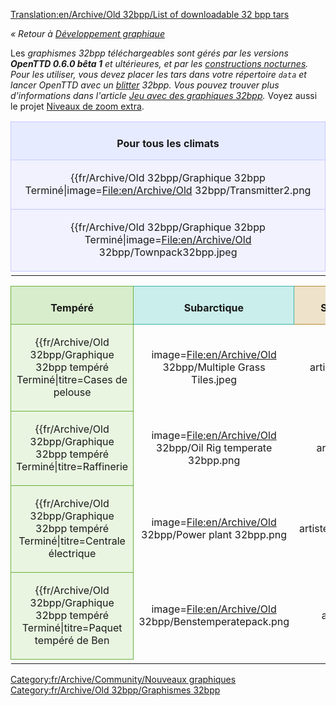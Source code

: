 [[Translation:en/Archive/Old 32bpp/List of downloadable 32 bpp tars]]

''« Retour à [[fr/Development/NewGRF/Main Page|Développement graphique]]''

Les ''graphismes 32bpp téléchargeables sont gérés par les versions '''OpenTTD 0.6.0 bêta 1''' et ultérieures, et par les [[fr/Archive/Community/Construction de nuit|constructions nocturnes]]. Pour les utiliser, vous devez placer les tars dans votre répertoire <code>data</code> et lancer OpenTTD avec un [[fr/Archive/Source/Blitter|blitter]] 32bpp. Vous pouvez trouver plus d'informations dans l'article [[fr/Community/NewGRF/Jeu avec des graphiques 32bpp|Jeu avec des graphiques 32bpp]].'' Voyez aussi le projet [[fr/Niveaux de zoom extra 32bpp|Niveaux de zoom extra]].

{| width="100%"
|-
|align="center" colspan="4" style="background-color: #e7ebff; border: 1px solid #c7c8fe; margin: 0; padding: 0.5em 1em 0em 1em;"|<font size="3">'''Pour tous les climats'''</font>
|-
|width="25%" valign="top" style="background-color: #f1f2fe; border: 1px solid #c7c8fe;"|

{{fr/Archive/Old 32bpp/Graphique 32bpp Terminé|image=File:en/Archive/Old 32bpp/Transmitter2.png
|titre=Émetteur
|artiste=LordAzamath
|codeur=LordAzamath
|fichier=http://www.tt-forums.net/download.php?id=82106
|forum=http://www.tt-forums.net/viewtopic.php?f=36&t=14549&start=3340#p645625
|notes=Tout commentaire dans le sujet du mixeur.
}}

|width="25%" valign="top" style="background-color: #f1f2fe; border: 1px solid #c7c8fe;"|

{{fr/Archive/Old 32bpp/Graphique 32bpp Terminé|image=File:en/Archive/Old 32bpp/Toolbar3.png
|titre=Barre d'outils principale
|artiste=Joed, Athanasios
|codeur=GeekToo
|fichier=http://www.tt-forums.net/download/file.php?id=81964
|forum=http://www.tt-forums.net/viewtopic.php?f=36&p=644152#p644152
|notes=Nouvelle version, icônes des gares remplacées
}}

|width="25%" valign="top" style="background-color: #f1f2fe; border: 1px solid #c7c8fe;"|

{{fr/Archive/Old 32bpp/Graphique 32bpp Terminé|image=File:en/Archive/Old 32bpp/Foster.png
|titre=Bus Hereford/Foster
|artiste=Geektoo
|codeur=GeekToo
|fichier=http://www.tt-forums.net/download.php?id=81177
|forum=http://www.tt-forums.net/viewtopic.php?p=640310#p640310
|notes=Encore [http://en.wiktionary.org/wiki/WIP en cours], mais codé pour être utilisé dans le jeu; tout commentaire dans le sujet du mixeur.
}}

|width="25%" valign="top" style="background-color: #f1f2fe; border: 1px solid #c7c8fe;"|

{{fr/Archive/Old 32bpp/Graphique 32bpp Terminé|image=File:en/Archive/Old 32bpp/Ufo.png
|titre=Petit et grand OVNI + Chasseur
|artiste=Wacki
|codeur=Soeb
|fichier=http://tt-forums.net/download.php?id=81792
|forum=http://tt-forums.net/viewtopic.php?f=36&t=14549&p=643883&hilit=#p643883
|notes=Tout commentaire sur le sujet du mixeur.
}}

|-
|valign="top" style="background-color: #f1f2fe; border: 1px solid #c7c8fe;"|

{{fr/Archive/Old 32bpp/Graphique 32bpp Terminé|image=File:en/Archive/Old 32bpp/Townpack32bpp.jpeg
|titre=Paquet de ville
|artiste=Ben
|codeur=Soeb
|fichier=http://tt-forums.net/download.php?id=82179
|forum=http://tt-forums.net/viewtopic.php?f=36&t=14549&p=646155
|notes=Remplace les routes et les chaussées. Tout commentaire dans le sujet du mixeur.
}}

|valign="top" style="background-color: #f1f2fe; border: 1px solid #c7c8fe;"|

{{fr/Archive/Old 32bpp/Graphique 32bpp Terminé|image=File:en/Archive/Old 32bpp/Squareselevated32bpp.png
|titre=Sélecteurs - surélevé
|artiste=Ben
|codeur=Soeb
|fichier=http://tt-forums.net/download.php?id=82009
|forum=http://tt-forums.net/viewtopic.php?f=36&t=14549&p=645114#p645114
|notes=Remplace les sélecteurs - version surélevée. Tout commentaire dans le sujet du mixeur.
}}

|valign="top" style="background-color: #f1f2fe; border: 1px solid #c7c8fe;"|

{{fr/Archive/Old 32bpp/Graphique 32bpp Terminé|image=File:en/Archive/Old 32bpp/Squaresnotelevated32bpp.png
|titre=Sélecteurs - non surélevés
|artiste=Ben
|codeur=Soeb
|fichier=http://tt-forums.net/download.php?id=82010
|forum=http://tt-forums.net/viewtopic.php?f=36&t=14549&p=645114#p645114
|notes=Remplace les sélecteurs - version non surélevée. Tout commentaire dans le sujet du mixeur.
}}

|valign="top" style="background-color: #f1f2fe; border: 1px solid #c7c8fe;"|

|-
|}

{| 
|-
|width="25%" align="center" style="background-color: #d8edcb; border: 1px solid #6ab23e; margin: 0; padding: 0.5em 1em 0em 1em;"|<font size="3">'''Tempéré'''</font>
|width="25%" align="center" style="background-color: #caeeeb; border: 1px solid #3bb5ab; margin: 0; padding: 0.5em 1em 0em 1em;"|<font size="3">'''Subarctique'''</font>
|width="25%" align="center" style="background-color: #eee2ca; border: 1px solid #b58b3b; margin: 0; padding: 0.5em 1em 0em 1em;"|<font size="3">'''Subtropical'''</font>
|width="25%" align="center" style="background-color: #d3ffb9; border: 1px solid #5bf000; margin: 0; padding: 0.5em 1em 0em 1em;"|<font size="3">'''Pays des jouets'''</font>
|-
|valign="top" style="background-color: #e9f5e1; border: 1px solid #6ab23e;"|

{{fr/Archive/Old 32bpp/Graphique 32bpp tempéré Terminé|titre=Cases de pelouse
|image=File:en/Archive/Old 32bpp/Multiple Grass Tiles.jpeg
|artiste=GeekToo
|codeur=GeekToo
|fichier=http://www.tt-forums.net/download.php?id=78740
|forum=http://www.tt-forums.net/viewtopic.php?p=625408#p625408
|notes=Remplace les cases de prairie du niveau de zoom d'origine.
}}

|valign="top" style="background-color: #e0f6f4; border: 1px solid #3bb5ab;"|

{{fr/Archive/Old 32bpp/Graphique 32bpp subarctique Terminé|titre=Centrale électrique
|image=File:en/Archive/Old 32bpp/Power plant 32bpp.png
|artiste=LordAzamath
|codeur=LordAzamath
|fichier=http://www.tt-forums.net/download.php?id=82178
|forum=http://www.tt-forums.net/viewtopic.php?f=36&t=14549&p=646149#p646145
|notes=Remplace la [[fr/Manual/Base Set/Industries/Centrale électrique|Centrale électrique]]. Inclut son cycle de construction. Un seul bogue connu... bientôt corrigé.
}}

|valign="top" style="background-color: #f6eee0; border: 1px solid #b58b3b;"|

{{fr/Archive/Old 32bpp/Graphique 32bpp subtropical Terminé|titre=Banque
|image=File:en/Archive/Old 32bpp/Banks.png
|artiste=LordAzamath
|codeur=LordAzamath
|fichier=http://www.tt-forums.net/download.php?id=78881
|forum=http://www.tt-forums.net/viewtopic.php?f=36&t=33351
|notes=Remplace la [[fr/Manual/Base Set/Industries/Banque|banque tropicale/arctique]].
}}

|valign="top" style="background-color: #e6ffd7; border: 1px solid #5bf000;"|

<!--
{{Graphique 32bpp Pays des jouets Terminé/Fr
|titre=
|image=
|artiste=
|codeur=
|fichier=
|forum=
|notes=
}}
-->

|-
|valign="top" style="background-color: #e9f5e1; border: 1px solid #6ab23e;"|

{{fr/Archive/Old 32bpp/Graphique 32bpp tempéré Terminé|titre=Raffinerie
|image=File:en/Archive/Old 32bpp/Oil Rig temperate 32bpp.png
|artiste=Wacki
|codeur=LordAzamath
|fichier=http://www.tt-forums.net/download.php?id=82012
|forum=http://www.tt-forums.net/viewtopic.php?f=36&t=14549&start=3340#p645115
|notes=Remplace la [[fr/Manual/Base Set/Industries/Raffinerie|raffinerie]]. L'héliport n'est pas à sa place, il sera corrigé dans le futur.
}}

|valign="top" style="background-color: #e0f6f4; border: 1px solid #3bb5ab;"|

{{fr/Archive/Old 32bpp/Graphique 32bpp subarctique Terminé|titre=Banque
|image=File:en/Archive/Old 32bpp/Banks.png
|artiste=LordAzamath
|codeur=LordAzamath
|fichier=http://www.tt-forums.net/download.php?id=78881
|forum=http://www.tt-forums.net/viewtopic.php?f=36&t=33351
|notes=Remplace la [[fr/Manual/Base Set/Industries/Banque|banque tropicale/arctique]].
}}

|valign="top" style="background-color: #f6eee0; border: 1px solid #b58b3b;"|

{{fr/Archive/Old 32bpp/Graphique 32bpp subtropical Terminé|titre=Appartements tropicaux
|image=File:en/Archive/Old 32bpp/Tropical Flats screenshot.png
|artiste=LordAzamath
|codeur=LordAzamath
|fichier=http://www.tt-forums.net/download.php?id=80019
|forum=http://www.tt-forums.net/viewtopic.php?p=626531#p626531
|notes=Remplace un bloc d'appartements subtropical.
}}

|valign="top" style="background-color: #e6ffd7; border: 1px solid #5bf000;"|

|-

|valign="top" style="background-color: #e9f5e1; border: 1px solid #6ab23e;"|

{{fr/Archive/Old 32bpp/Graphique 32bpp tempéré Terminé|titre=Centrale électrique
|image=File:en/Archive/Old 32bpp/Power plant 32bpp.png
|artiste=LordAzamath
|codeur=LordAzamath
|fichier=http://www.tt-forums.net/download.php?id=82178
|forum=http://www.tt-forums.net/viewtopic.php?f=36&t=14549&p=646149#p646145
|notes=Remplace la [[fr/Manual/Base Set/Industries/Centrale électrique|centrale électrique]]. Inclut son cycle de construction. Un bogue connu... sera bientôt corrigé.
}}

|valign="top" style="background-color: #e0f6f4; border: 1px solid #3bb5ab;"|

{{fr/Archive/Old 32bpp/Graphique 32bpp subarctique Terminé|titre=Pelouse arctique
|image=File:en/Archive/Old 32bpp/Arctic grass.png
|artiste=Alltaken
|codeur=Soeb
|fichier=http://www.tt-forums.net/download/file.php?id=91325
|forum=http://www.tt-forums.net/viewtopic.php?f=36&t=14549&p=693142#p693142
|notes=Encore une autre pelouse - pas de transition ou autres.
}}

|valign="top" style="background-color: #f6eee0; border: 1px solid #b58b3b;"|

|valign="top" style="background-color: #e6ffd7; border: 1px solid #5bf000;"|

|-
|valign="top" style="background-color: #e9f5e1; border: 1px solid #6ab23e;"|


{{fr/Archive/Old 32bpp/Graphique 32bpp tempéré Terminé|titre=Paquet tempéré de Ben
|image=File:en/Archive/Old 32bpp/Benstemperatepack.png
|artiste=Ben
|codeur=Soeb
|fichier=http://www.tt-forums.net/download/file.php?id=82625
|forum=http://www.tt-forums.net/viewtopic.php?p=648072#p648072
|notes=Remplace les routes, les voies ferrées (partiellement), les pelouses, les tunnels et 3 arbres. '''NOTE: vraiment dans le paquet: pelouse, pelouse irrégulière et sol nu.'''
}}

|valign="top" style="background-color: #e0f6f4; border: 1px solid #3bb5ab;"|

|valign="top" style="background-color: #f6eee0; border: 1px solid #b58b3b;"|

|valign="top" style="background-color: #e6ffd7; border: 1px solid #5bf000;"|

|-

|}


{{fr/Archive/Old 32bpp/Navbox Développement graphique}}

[[Category:fr/Archive/Community/Nouveaux graphiques]] [[Category:fr/Archive/Old 32bpp/Graphismes 32bpp]]